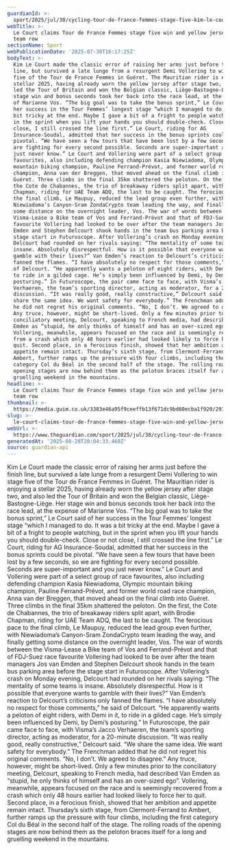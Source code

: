 ```yaml
---
guardianId: >-
  sport/2025/jul/30/cycling-tour-de-france-femmes-stage-five-kim-le-court-yellow-jersey
webTitle: >-
  Le Court claims Tour de France Femmes stage five win and yellow jersey amid
  team row
sectionName: Sport
webPublicationDate: '2025-07-30T16:17:25Z'
bodyText: >-
  Kim Le Court made the classic error of raising her arms just before the finish
  line, but survived a late lunge from a resurgent Demi Vollering to win stage
  five of the Tour de France Femmes in Guéret. The Mauritian rider is enjoying a
  stellar 2025, having already worn the yellow jersey after stage two, and also
  led the Tour of Britain and won the Belgian classic, Liège-Bastogne-Liège. Her
  stage win and bonus seconds took her back into the race lead, at the expense
  of Marianne Vos. “The big goal was to take the bonus sprint,” Le Court said of
  her success in the Tour Femmes’ longest stage “which I managed to do. It was a
  bit tricky at the end. Maybe I gave a bit of a fright to people watching, but
  in the sprint when you lift your hands you should double-check. Close or not
  close, I still crossed the line first.” Le Court, riding for AG
  Insurance-Soudal, admitted that her success in the bonus sprints could be
  pivotal. “We have seen a few tours that have been lost by a few seconds, so we
  are fighting for every second possible. Seconds are super-important and you
  just never know.” Le Court and Vollering were part of a select group of race
  favourites, also including defending champion Kasia Niewiadoma, Olympic
  mountain biking champion, Pauline Ferrand-Prévot, and former world road race
  champion, Anna van der Breggen, that moved ahead on the final climb into
  Guéret. Three climbs in the final 35km shattered the peloton. On the first,
  the Cote de Chabannes, the trio of breakaway riders split apart, with Brodie
  Chapman, riding for UAE Team ADQ, the last to be caught. The ferocious pace to
  the final climb, Le Maupuy, reduced the lead group even further, with
  Niewiadoma’s Canyon-Sram ZondaCrypto team leading the way, and finally getting
  some distance on the overnight leader, Vos. The war of words between the
  Visma-Lease a Bike team of Vos and Ferrand-Prévot and that of FDJ-Suez race
  favourite Vollering had looked to be over after the team managers Jos van
  Emden and Stephen Delcourt shook hands in the team bus parking area before the
  stage start in Futuroscope. After Vollering’s crash on Monday evening,
  Delcourt had rounded on her rivals saying: “The mentality of some teams is
  insane. Absolutely disrespectful. How is it possible that everyone wants to
  gamble with their lives?” Van Emden’s reaction to Delcourt’s criticisms only
  fanned the flames. “I have absolutely no respect for those comments,” he said
  of Delcourt. “He apparently wants a peloton of eight riders, with Demi in it,
  to ride in a gilded cage. He’s simply been influenced by Demi, by Demi’s
  posturing.” In Futuroscope, the pair came face to face, with Visma’s Jacco
  Verhaeren, the team’s sporting director, acting as moderator, for a 20-minute
  discussion. “It was really good, really constructive,” Delcourt said. “We
  share the same idea. We want safety for everybody.” The Frenchman added that
  he did not regret his original comments. “No, I don’t. We agreed to disagree.”
  Any truce, however, might be short-lived. Only a few minutes prior to the
  conciliatory meeting, Delcourt, speaking to French media, had described Van
  Emden as “stupid, he only thinks of himself and has an over-sized ego”.
  Vollering, meanwhile, appears focused on the race and is seemingly recovered
  from a crash which only 48 hours earlier had looked likely to force her to
  quit. Second place, in a ferocious finish, showed that her ambition and
  appetite remain intact. Thursday’s sixth stage, from Clermont-Ferrand to
  Ambert, further ramps up the pressure with four climbs, including the first
  category Col du Béal in the second half of the stage. The rolling roads of the
  opening stages are now behind them as the peloton braces itself for a long and
  gruelling weekend in the mountains.
headline: >-
  Le Court claims Tour de France Femmes stage five win and yellow jersey amid
  team row
thumbnail: >-
  https://media.guim.co.uk/3383e46a95f9ceeffb13f671dc9bd60ecba1f920/291_0_4004_3204/500.jpg
slug: >-
  le-court-claims-tour-de-france-femmes-stage-five-win-and-yellow-jersey-amid-team-row
webUrl: >-
  https://www.theguardian.com/sport/2025/jul/30/cycling-tour-de-france-femmes-stage-five-kim-le-court-yellow-jersey
generatedAt: '2025-08-28T20:04:33.460Z'
source: guardian-api
---
```

Kim Le Court made the classic error of raising her arms just before the finish line, but survived a late lunge from a resurgent Demi Vollering to win stage five of the Tour de France Femmes in Guéret. The Mauritian rider is enjoying a stellar 2025, having already worn the yellow jersey after stage two, and also led the Tour of Britain and won the Belgian classic, Liège-Bastogne-Liège. Her stage win and bonus seconds took her back into the race lead, at the expense of Marianne Vos. “The big goal was to take the bonus sprint,” Le Court said of her success in the Tour Femmes’ longest stage “which I managed to do. It was a bit tricky at the end. Maybe I gave a bit of a fright to people watching, but in the sprint when you lift your hands you should double-check. Close or not close, I still crossed the line first.” Le Court, riding for AG Insurance-Soudal, admitted that her success in the bonus sprints could be pivotal. “We have seen a few tours that have been lost by a few seconds, so we are fighting for every second possible. Seconds are super-important and you just never know.” Le Court and Vollering were part of a select group of race favourites, also including defending champion Kasia Niewiadoma, Olympic mountain biking champion, Pauline Ferrand-Prévot, and former world road race champion, Anna van der Breggen, that moved ahead on the final climb into Guéret. Three climbs in the final 35km shattered the peloton. On the first, the Cote de Chabannes, the trio of breakaway riders split apart, with Brodie Chapman, riding for UAE Team ADQ, the last to be caught. The ferocious pace to the final climb, Le Maupuy, reduced the lead group even further, with Niewiadoma’s Canyon-Sram ZondaCrypto team leading the way, and finally getting some distance on the overnight leader, Vos. The war of words between the Visma-Lease a Bike team of Vos and Ferrand-Prévot and that of FDJ-Suez race favourite Vollering had looked to be over after the team managers Jos van Emden and Stephen Delcourt shook hands in the team bus parking area before the stage start in Futuroscope. After Vollering’s crash on Monday evening, Delcourt had rounded on her rivals saying: “The mentality of some teams is insane. Absolutely disrespectful. How is it possible that everyone wants to gamble with their lives?” Van Emden’s reaction to Delcourt’s criticisms only fanned the flames. “I have absolutely no respect for those comments,” he said of Delcourt. “He apparently wants a peloton of eight riders, with Demi in it, to ride in a gilded cage. He’s simply been influenced by Demi, by Demi’s posturing.” In Futuroscope, the pair came face to face, with Visma’s Jacco Verhaeren, the team’s sporting director, acting as moderator, for a 20-minute discussion. “It was really good, really constructive,” Delcourt said. “We share the same idea. We want safety for everybody.” The Frenchman added that he did not regret his original comments. “No, I don’t. We agreed to disagree.” Any truce, however, might be short-lived. Only a few minutes prior to the conciliatory meeting, Delcourt, speaking to French media, had described Van Emden as “stupid, he only thinks of himself and has an over-sized ego”. Vollering, meanwhile, appears focused on the race and is seemingly recovered from a crash which only 48 hours earlier had looked likely to force her to quit. Second place, in a ferocious finish, showed that her ambition and appetite remain intact. Thursday’s sixth stage, from Clermont-Ferrand to Ambert, further ramps up the pressure with four climbs, including the first category Col du Béal in the second half of the stage. The rolling roads of the opening stages are now behind them as the peloton braces itself for a long and gruelling weekend in the mountains.
